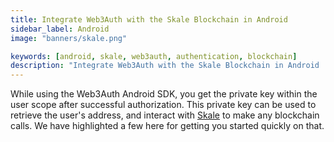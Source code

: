 ```yaml
---
title: Integrate Web3Auth with the Skale Blockchain in Android
sidebar_label: Android
image: "banners/skale.png"

keywords: [android, skale, web3auth, authentication, blockchain]
description: "Integrate Web3Auth with the Skale Blockchain in Android | Documentation - Web3Auth"
---
```



<SEO
  title="Integrate Web3Auth with the Skale Blockchain in Android"
  description="Integrate Web3Auth with the Skale Blockchain in Android | Documentation - Web3Auth"
  image="https://web3auth.io/docs/banners/skale.png"
  slug="/connect-blockchain/evm/skale/android"
/>

While using the Web3Auth Android SDK, you get the private key within the user scope after successful
authorization. This private key can be used to retrieve the user's address, and interact with
[Skale](https://skale.space/) to make any blockchain calls. We have highlighted a few here for
getting you started quickly on that.

<EVMInteraction />
